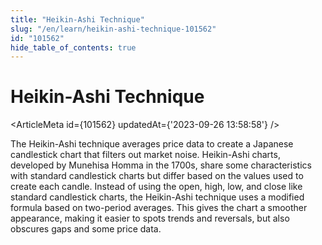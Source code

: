 ```yaml
---
title: "Heikin-Ashi Technique"
slug: "/en/learn/heikin-ashi-technique-101562"
id: "101562"
hide_table_of_contents: true
---
```



# Heikin-Ashi Technique

<ArticleMeta id={101562} updatedAt={'2023-09-26 13:58:58'} />
<div className='border-solid border-b border-t-0 my-4 border-[var(--ifm-color-gray-300)]' />

The Heikin-Ashi technique averages price data to create a Japanese candlestick chart that filters out market noise. Heikin-Ashi charts, developed by Munehisa Homma in the 1700s, share some characteristics with standard candlestick charts but differ based on the values used to create each candle. Instead of using the open, high, low, and close like standard candlestick charts, the Heikin-Ashi technique uses a modified formula based on two-period averages. This gives the chart a smoother appearance, making it easier to spots trends and reversals, but also obscures gaps and some price data.
